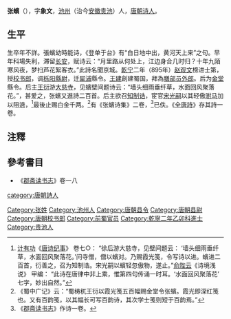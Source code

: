 '''张蠙'''（{{bd|？||？||}}），字'''象文'''，[[池州|池州]]（治今[[安徽|安徽]][[贵池|贵池]]）人，[[唐朝|唐朝]][[诗人|诗人]]。

== 生平 ==
生卒年不詳。張蠙幼時能诗，《登单于台》有“白日地中出，黄河天上来”之句。早年科場失利，滞留[[长安|长安]]，赋诗云：“月里路从何处上，江边身合几时归？十年九陌寒风夜，梦扫芦花絮客衣。”此詩名聞京城。[[乾宁|乾宁]]二年（895年）[[赵观文|赵观文]]榜进士第，授[[校书郎|校书郎]]，调[[栎阳|栎阳]][[縣尉|縣尉]]，迁[[犀浦|犀浦]]縣令。[[王建_(前蜀)|王建]]創建蜀国，拜為[[膳部|膳部]][[员外郎|员外郎]]。后为[[金堂|金堂]]縣令。后主[[王衍_(前蜀)|王衍]]游[[大慈寺_(成都)|大慈寺]]，见蠙壁间题诗云：“墙头细雨垂纤草，水面回风聚落花。”，甚爱之，张蠙又進詩二百首。后主欲召[[知制诰|知制诰]]，宦官[[宋光嗣|宋光嗣]]以其轻傲[[驸马|驸马]]加以阻遶，<ref>[[计有功|计有功]]《[[唐诗纪事|唐诗纪事]]》 卷七○： “徐后游大慈寺，见壁间题云： ‘墙头细雨垂纤草，水面回风聚落花。’问寺僧，僧以蠙对。乃赐霞光笺，令写诗以进。蠙进二百首，衍善之，召为知制诰。宋光嗣以蠙轻忽傲物，遂止。”[[俞陛云|俞陛云]]《诗境浅说》 甲编： “此诗在唐律中非上乘，惟第四句传诵一时耳。‘水面回风聚落花’ 七字，妙出自然。”</ref>最後止赐白金千两。<ref>《蜀中广记》云：“蜀梼杌王衍以霞光笺五百幅赐金堂令张蠙。霞光即深红笺也。又有百韵笺，以其幅长可写百韵诗，其次学士笺则短于百韵焉。”</ref>有《张蠙诗集》二卷，<ref>《[[郡斋读书志|郡斋读书志]]》作诗一卷。</ref>已佚。《[[全唐詩|全唐詩]]》存其詩一卷。

==注釋==
{{reflist}}

==參考書目==
*《[[郡斋读书志|郡斋读书志]]》卷一八

{{DEFAULTSORT:Z}}
[[Category:张姓|Category:张姓]]
[[category:唐朝詩人|category:唐朝詩人]]
[[Category:池州人|Category:池州人]]
[[Category:唐朝县令|Category:唐朝县令]]
[[Category:唐朝县尉|Category:唐朝县尉]]
[[Category:唐朝校书郎|Category:唐朝校书郎]]
[[Category:前蜀官员|Category:前蜀官员]]
[[Category:乾寧二年乙卯科進士|Category:乾寧二年乙卯科進士]]
[[Category:贵池人|Category:贵池人]]